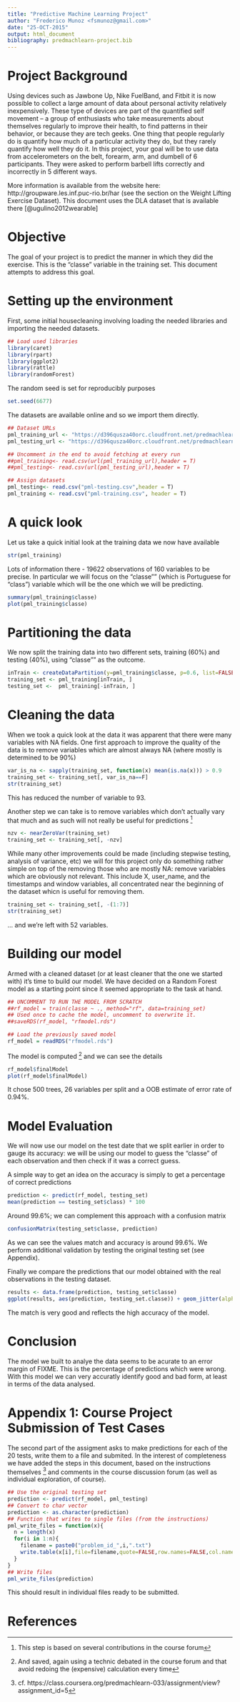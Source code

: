 ```yaml
---
title: "Predictive Machine Learning Project"
author: "Frederico Munoz <fsmunoz@gmail.com>"
date: "25-OCT-2015"
output: html_document
bibliography: predmachlearn-project.bib
---
```


# Project Background

Using devices such as Jawbone Up, Nike FuelBand, and Fitbit it is now
possible to collect a large amount of data about personal activity
relatively inexpensively. These type of devices are part of the
quantified self movement -- a group of enthusiasts who take
measurements about themselves regularly to improve their health, to
find patterns in their behavior, or because they are tech geeks. One
thing that people regularly do is quantify how much of a particular
activity they do, but they rarely quantify how well they do it. In
this project, your goal will be to use data from accelerometers on the
belt, forearm, arm, and dumbell of 6 participants. They were asked to
perform barbell lifts correctly and incorrectly in 5 different
ways. 

More information is available from the website here:
http://groupware.les.inf.puc-rio.br/har (see the section on the Weight
Lifting Exercise Dataset). This document uses the DLA dataset that is available there [@ugulino2012wearable]

# Objective

The goal of your project is to predict the manner in which they did
the exercise. This is the "classe" variable in the training set. This document attempts to address this goal.

# Setting up the environment

First, some initial housecleaning involving loading the needed libraries and importing the needed datasets.

```r
## Load used libraries
library(caret)
library(rpart)
library(ggplot2)
library(rattle)
library(randomForest)
```

The random seed is set for reproducibly purposes
```r
set.seed(6677)
```

The datasets are available online and so we import them directly.
```r
## Dataset URLs
pml_training_url <- "https://d396qusza40orc.cloudfront.net/predmachlearn/pml-training.csv"
pml_testing_url <- "https://d396qusza40orc.cloudfront.net/predmachlearn/pml-testing.csv"

## Uncomment in the end to avoid fetching at every run
##pml_training<- read.csv(url(pml_training_url),header = T)
##pml_testing<- read.csv(url(pml_testing_url),header = T)

## Assign datasets
pml_testing<- read.csv("pml-testing.csv",header = T)
pml_training <- read.csv("pml-training.csv", header = T)
```

# A quick look

Let us take a quick initial look at the training data we now have available
```r
str(pml_training)
```

Lots of information there - 19622 observations of 160 variables to be precise. In particular we will focus on the "classe"" (which is Portuguese for "class") variable which will be the one which we will be predicting.
```r
summary(pml_training$classe)
plot(pml_training$classe)
```

# Partitioning the data

We now split the training data into two different sets, training (60%) and testing (40%), using "classe"" as the outcome.

```r
inTrain <- createDataPartition(y=pml_training$classe, p=0.6, list=FALSE)
training_set <- pml_training[inTrain, ]
testing_set <-  pml_training[-inTrain, ]
```


# Cleaning the data

When we took a quick look at the data it was apparent that there were many variables with NA fields. One first approach to improve the quality of the data is to remove variables which are almost always NA (where mostly is determined to be 90%)

```r
var_is_na <- sapply(training_set, function(x) mean(is.na(x))) > 0.9
training_set <- training_set[, var_is_na==F]
str(training_set)
```

This has reduced the number of variable to 93.

Another step we can take is to remove variables which don't actually vary that much and as such will not really be useful for predictions ^[This step is based on several contributions in the course forum]

```r
nzv <- nearZeroVar(training_set)
training_set <- training_set[, -nzv]
```

While many other improvements could be made (including stepwise testing, analysis of variance, etc) we will for this project only do something rather simple on top of the removing those who are mostly NA: remove variables which are obviously not relevant. This include X, user_name, and the timestamps and window variables, all concentrated near the beginning of the dataset whicn is useful for removing them.

```r
training_set <- training_set[, -(1:7)]
str(training_set)
```

... and we're left with 52 variables.

# Building our model

Armed with a cleaned dataset (or at least cleaner that the one we started with) it's time to build our model. We have decided on a Random Forest model as a starting point since it seemed appropriate to the task at hand.

```r

## UNCOMMENT TO RUN THE MODEL FROM SCRATCH
##rf_model = train(classe ~ ., method="rf", data=training_set)
## Used once to cache the model, uncomment to overwrite it.
##saveRDS(rf_model, "rfmodel.rds")

## Load the previously saved model
rf_model = readRDS("rfmodel.rds")

```

The model is computed ^[And saved, again using a technic debated in the course forum and that avoid redoing the (expensive) calculation every time] and we can see the details

```r
rf_model$finalModel
plot(rf_model$finalModel)
```

It chose 500 trees, 26 variables per split and a OOB estimate of error rate of 0.94%. 

# Model Evaluation

We will now use our model on the test date that we split earlier in order to gauge its accuracy: we will be using our model to guess the "classe" of each observation and then check if it was a correct guess.

A simple way to get an idea on the accuracy is simply to get a percentage of correct predictions
```r
prediction <- predict(rf_model, testing_set)
mean(prediction == testing_set$class) * 100
```

Around 99.6%; we can complement this approach with a confusion matrix
```r
confusionMatrix(testing_set$classe, prediction)
```

As we can see the values match and accuracy is around 99.6%. We perform additional validation by testing the original testing set (see Appendix).


Finally we compare the predictions that our model obtained with the real observations in the testing dataset.
```r
results <- data.frame(prediction, testing_set$classe)
ggplot(results, aes(prediction, testing_set.classe)) + geom_jitter(alpha = 0.15,position=position_jitter(width = 0.25, height = 0.25))
```

The match is very good and reflects the high accuracy of the model.

# Conclusion

The model we built to analye the data seems to be acurate to an error margin of FIXME. This is the percentage of predictions which were wrong. With this model we can very accuratly identify good and bad form, at least in terms of the data analysed.

# Appendix 1: Course Project Submission of Test Cases

The second part of the assigment asks to make predictions for each of the 20 tests, write them to a file and submited. In the interest of completeness we have added the steps in this document, based on the instructions themselves ^[cf. https://class.coursera.org/predmachlearn-033/assignment/view?assignment_id=5] and comments in the course discussion forum (as well as individual exploration, of course).

```r
## Use the original testing set
prediction <- predict(rf_model, pml_testing)
## Convert to char vector
prediction <- as.character(prediction)
## Function that writes to single files (from the instructions)
pml_write_files = function(x){
  n = length(x)
  for(i in 1:n){
    filename = paste0("problem_id_",i,".txt")
    write.table(x[i],file=filename,quote=FALSE,row.names=FALSE,col.names=FALSE)
  }
}
## Write files
pml_write_files(prediction)
```

This should result in individual files ready to be submitted.

# References
